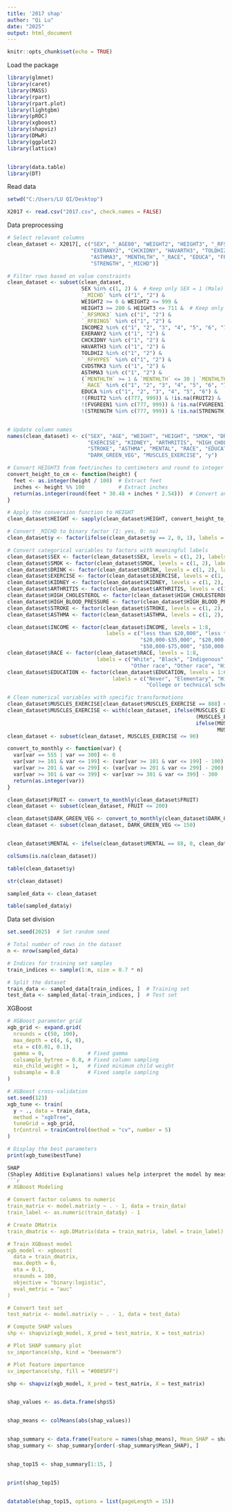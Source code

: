 ---
title: '2017 shap'
author: "Qi Lu"
date: "2025"
output: html_document
---

```{r setup, include=FALSE}
knitr::opts_chunk$set(echo = TRUE)
```

Load the package

```{r}

library(glmnet)
library(caret)
library(MASS)
library(rpart)
library(rpart.plot)
library(lightgbm)
library(pROC)
library(xgboost)
library(shapviz)
library(DMwR)
library(ggplot2)
library(lattice)


library(data.table)
library(DT)


```

Read data

```{r}

setwd("C:/Users/LU QI/Desktop")

X2017 <- read.csv("2017.csv", check.names = FALSE)
```

Data preprocessing
```{r}
# Select relevant columns
clean_dataset <- X2017[, c("SEX", "_AGE80", "WEIGHT2", "HEIGHT3", "_RFSMOK3", "_RFBING5", "INCOME2",
                           "EXERANY2", "CHCKIDNY", "HAVARTH3", "TOLDHI2", "_RFHYPE5", "CVDSTRK3",
                           "ASTHMA3", "MENTHLTH", "_RACE", "EDUCA", "FRUIT2", "FVGREEN1",
                           "STRENGTH", "_MICHD")]

# Filter rows based on value constraints 
clean_dataset <- subset(clean_dataset, 
                        SEX %in% c(1, 2) &  # Keep only SEX = 1 (Male) or 2 (Female)
                        `_MICHD` %in% c("1", "2") &
                        WEIGHT2 >= 0 & WEIGHT2 <= 999 &
                        HEIGHT3 >= 200 & HEIGHT3 <= 711 &  # Keep only 200-711 for height
                        `_RFSMOK3` %in% c("1", "2") &
                        `_RFBING5` %in% c("1", "2") &
                        INCOME2 %in% c("1", "2", "3", "4", "5", "6", "7", "8") &
                        EXERANY2 %in% c("1", "2") &
                        CHCKIDNY %in% c("1", "2") &
                        HAVARTH3 %in% c("1", "2") &
                        TOLDHI2 %in% c("1", "2") &
                        `_RFHYPE5` %in% c("1", "2") &
                        CVDSTRK3 %in% c("1", "2") &
                        ASTHMA3 %in% c("1", "2") &
                        (`MENTHLTH` >= 1 & `MENTHLTH` <= 30 | `MENTHLTH` == 88) &
                        `_RACE` %in% c("1", "2", "3", "4", "5", "6", "7", "8") &
                        EDUCA %in% c("1", "2", "3", "4", "5", "6") &
                        !(FRUIT2 %in% c(777, 999)) & !is.na(FRUIT2) &
                        !(FVGREEN1 %in% c(777, 999)) & !is.na(FVGREEN1) &
                        !(STRENGTH %in% c(777, 999)) & !is.na(STRENGTH))


# Update column names
names(clean_dataset) <- c("SEX", "AGE", "WEIGHT", "HEIGHT", "SMOK", "DRINK", "INCOME",
                          "EXERCISE", "KIDNEY", "ARTHRITIS", "HIGH_CHOLESTEROL", "HIGH_BLOOD_PRESSURE",
                          "STROKE", "ASTHMA", "MENTAL", "RACE", "EDUCATION", "FRUIT",
                          "DARK_GREEN_VEG", "MUSCLES_EXERCISE", "y")

# Convert HEIGHT3 from feet/inches to centimeters and round to integer
convert_height_to_cm <- function(height) {
  feet <- as.integer(height / 100)  # Extract feet
  inches <- height %% 100           # Extract inches
  return(as.integer(round(feet * 30.48 + inches * 2.54)))  # Convert and round to integer
}

# Apply the conversion function to HEIGHT
clean_dataset$HEIGHT <- sapply(clean_dataset$HEIGHT, convert_height_to_cm)

# Convert _MICHD to binary factor (1: yes, 0: no)
clean_dataset$y <- factor(ifelse(clean_dataset$y == 2, 0, 1), labels = c("no", "yes"))

# Convert categorical variables to factors with meaningful labels
clean_dataset$SEX <- factor(clean_dataset$SEX, levels = c(1, 2), labels = c("MALE", "FEMALE"))
clean_dataset$SMOK <- factor(clean_dataset$SMOK, levels = c(1, 2), labels = c("_NO", "_YES"))
clean_dataset$DRINK <- factor(clean_dataset$DRINK, levels = c(1, 2), labels = c("_NO", "_YES"))
clean_dataset$EXERCISE <- factor(clean_dataset$EXERCISE, levels = c(1, 2), labels = c("_YES", "_NO"))
clean_dataset$KIDNEY <- factor(clean_dataset$KIDNEY, levels = c(1, 2), labels = c("_YES", "_NO"))
clean_dataset$ARTHRITIS <- factor(clean_dataset$ARTHRITIS, levels = c(1, 2), labels = c("_YES", "_NO"))
clean_dataset$HIGH_CHOLESTEROL <- factor(clean_dataset$HIGH_CHOLESTEROL, levels = c(1, 2), labels = c("_YES", "_NO"))
clean_dataset$HIGH_BLOOD_PRESSURE <- factor(clean_dataset$HIGH_BLOOD_PRESSURE, levels = c(1, 2), labels = c("_NO", "_YES"))
clean_dataset$STROKE <- factor(clean_dataset$STROKE, levels = c(1, 2), labels = c("_YES", "_NO"))
clean_dataset$ASTHMA <- factor(clean_dataset$ASTHMA, levels = c(1, 2), labels = c("_YES", "_NO"))

clean_dataset$INCOME <- factor(clean_dataset$INCOME, levels = 1:8,
                                labels = c("less than $20,000", "less than $20,000", "less than $20,000",
                                           "$20,000-$35,000", "$20,000-$35,000",
                                           "$50,000-$75,000", "$50,000-$75,000", "$75,000 or more"))
clean_dataset$RACE <- factor(clean_dataset$RACE, levels = 1:8, 
                             labels = c("White", "Black", "Indigenous", "Asian-Pacific", "Asian-Pacific",
                                        "Other race", "Other race", "Hispanic"))
clean_dataset$EDUCATION <- factor(clean_dataset$EDUCATION, levels = 1:6,
                                  labels = c("Never", "Elementary", "High school", "High school",
                                             "College or technical school", "College or technical school"))

# Clean numerical variables with specific transformations
clean_dataset$MUSCLES_EXERCISE[clean_dataset$MUSCLES_EXERCISE == 888] <- 0
clean_dataset$MUSCLES_EXERCISE <- with(clean_dataset, ifelse(MUSCLES_EXERCISE >= 101 & MUSCLES_EXERCISE <= 199,
                                                             (MUSCLES_EXERCISE - 100) * 4,
                                                             ifelse(MUSCLES_EXERCISE >= 201 & MUSCLES_EXERCISE <= 299,
                                                                    MUSCLES_EXERCISE - 200, MUSCLES_EXERCISE)))
clean_dataset <- subset(clean_dataset, MUSCLES_EXERCISE <= 90)

convert_to_monthly <- function(var) {
  var[var == 555 | var == 300] <- 0
  var[var >= 101 & var <= 199] <- (var[var >= 101 & var <= 199] - 100) * 30
  var[var >= 201 & var <= 299] <- (var[var >= 201 & var <= 299] - 200) * 4.33
  var[var >= 301 & var <= 399] <- var[var >= 301 & var <= 399] - 300
  return(as.integer(var))
}

clean_dataset$FRUIT <- convert_to_monthly(clean_dataset$FRUIT)
clean_dataset <- subset(clean_dataset, FRUIT <= 200)

clean_dataset$DARK_GREEN_VEG <- convert_to_monthly(clean_dataset$DARK_GREEN_VEG)
clean_dataset <- subset(clean_dataset, DARK_GREEN_VEG <= 150)


clean_dataset$MENTAL <- ifelse(clean_dataset$MENTAL == 88, 0, clean_dataset$MENTAL)


```







```{r}
colSums(is.na(clean_dataset))

```



```{r}
table(clean_dataset$y)
```
```{r}
str(clean_dataset)
```







```{r}
  

sampled_data <- clean_dataset


```

```{r}

table(sampled_data$y)

```
Data set division

```{r}

set.seed(2025)  # Set random seed

# Total number of rows in the dataset
n <- nrow(sampled_data)

# Indices for training set samples
train_indices <- sample(1:n, size = 0.7 * n)

# Split the dataset
train_data <- sampled_data[train_indices, ]  # Training set
test_data <- sampled_data[-train_indices, ]  # Test set

```





XGBoost

```{r}
# XGBoost parameter grid
xgb_grid <- expand.grid(
  nrounds = c(50, 100),
  max_depth = c(4, 6, 8),
  eta = c(0.01, 0.1),
  gamma = 0,              # Fixed gamma
  colsample_bytree = 0.8, # Fixed column sampling
  min_child_weight = 1,   # Fixed minimum child weight
  subsample = 0.8         # Fixed sample sampling
)

# XGBoost cross-validation
set.seed(123)
xgb_tune <- train(
  y ~ ., data = train_data,
  method = "xgbTree",
  tuneGrid = xgb_grid,
  trControl = trainControl(method = "cv", number = 5)
)

# Display the best parameters
print(xgb_tune$bestTune)
```


```{r}
SHAP
(Shapley Additive Explanations) values help interpret the model by measuring how much each feature contributes to a prediction.
```{r}

# XGBoost Modeling

# Convert factor columns to numeric
train_matrix <- model.matrix(y ~ . - 1, data = train_data)
train_label <- as.numeric(train_data$y) - 1

# Create DMatrix
train_dmatrix <- xgb.DMatrix(data = train_matrix, label = train_label)

# Train XGBoost model
xgb_model <- xgboost(
  data = train_dmatrix,
  max.depth = 6,
  eta = 0.1,
  nrounds = 100,
  objective = "binary:logistic",
  eval_metric = "auc"
)

# Convert test set
test_matrix <- model.matrix(y ~ . - 1, data = test_data)

# Compute SHAP values
shp <- shapviz(xgb_model, X_pred = test_matrix, X = test_matrix)

# Plot SHAP summary plot
sv_importance(shp, kind = "beeswarm")

# Plot feature importance
sv_importance(shp, fill = "#0085FF")


```


```{r}


shp <- shapviz(xgb_model, X_pred = test_matrix, X = test_matrix)


shap_values <- as.data.frame(shp$S)


shap_means <- colMeans(abs(shap_values))


shap_summary <- data.frame(Feature = names(shap_means), Mean_SHAP = shap_means)
shap_summary <- shap_summary[order(-shap_summary$Mean_SHAP), ]


shap_top15 <- shap_summary[1:15, ]


print(shap_top15)


datatable(shap_top15, options = list(pageLength = 15))

```





